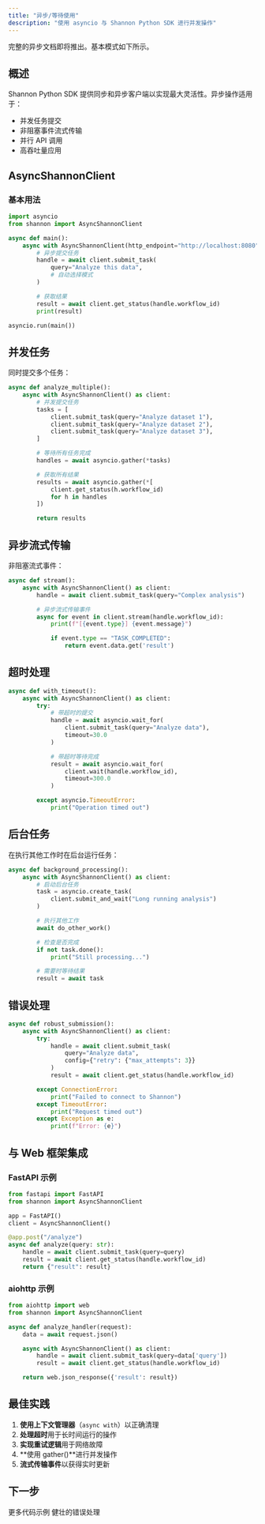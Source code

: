 ```yaml
---
title: "异步/等待使用"
description: "使用 asyncio 与 Shannon Python SDK 进行并发操作"
---
```


<Note>
完整的异步文档即将推出。基本模式如下所示。
</Note>

## 概述

Shannon Python SDK 提供同步和异步客户端以实现最大灵活性。异步操作适用于：

- 并发任务提交
- 非阻塞事件流式传输
- 并行 API 调用
- 高吞吐量应用

## AsyncShannonClient

### 基本用法

```python
import asyncio
from shannon import AsyncShannonClient

async def main():
    async with AsyncShannonClient(http_endpoint="http://localhost:8080") as client:
        # 异步提交任务
        handle = await client.submit_task(
            query="Analyze this data",
            # 自动选择模式
        )

        # 获取结果
        result = await client.get_status(handle.workflow_id)
        print(result)

asyncio.run(main())
```

## 并发任务

同时提交多个任务：

```python
async def analyze_multiple():
    async with AsyncShannonClient() as client:
        # 并发提交任务
        tasks = [
            client.submit_task(query="Analyze dataset 1"),
            client.submit_task(query="Analyze dataset 2"),
            client.submit_task(query="Analyze dataset 3"),
        ]

        # 等待所有任务完成
        handles = await asyncio.gather(*tasks)

        # 获取所有结果
        results = await asyncio.gather(*[
            client.get_status(h.workflow_id)
            for h in handles
        ])

        return results
```

## 异步流式传输

非阻塞流式事件：

```python
async def stream():
    async with AsyncShannonClient() as client:
        handle = await client.submit_task(query="Complex analysis")

        # 异步流式传输事件
        async for event in client.stream(handle.workflow_id):
            print(f"[{event.type}] {event.message}")

            if event.type == "TASK_COMPLETED":
                return event.data.get('result')
```

## 超时处理

```python
async def with_timeout():
    async with AsyncShannonClient() as client:
        try:
            # 带超时的提交
            handle = await asyncio.wait_for(
                client.submit_task(query="Analyze data"),
                timeout=30.0
            )

            # 带超时等待完成
            result = await asyncio.wait_for(
                client.wait(handle.workflow_id),
                timeout=300.0
            )

        except asyncio.TimeoutError:
            print("Operation timed out")
```

## 后台任务

在执行其他工作时在后台运行任务：

```python
async def background_processing():
    async with AsyncShannonClient() as client:
        # 启动后台任务
        task = asyncio.create_task(
            client.submit_and_wait("Long running analysis")
        )

        # 执行其他工作
        await do_other_work()

        # 检查是否完成
        if not task.done():
            print("Still processing...")

        # 需要时等待结果
        result = await task
```

## 错误处理

```python
async def robust_submission():
    async with AsyncShannonClient() as client:
        try:
            handle = await client.submit_task(
                query="Analyze data",
                config={"retry": {"max_attempts": 3}}
            )
            result = await client.get_status(handle.workflow_id)

        except ConnectionError:
            print("Failed to connect to Shannon")
        except TimeoutError:
            print("Request timed out")
        except Exception as e:
            print(f"Error: {e}")
```

## 与 Web 框架集成

### FastAPI 示例

```python
from fastapi import FastAPI
from shannon import AsyncShannonClient

app = FastAPI()
client = AsyncShannonClient()

@app.post("/analyze")
async def analyze(query: str):
    handle = await client.submit_task(query=query)
    result = await client.get_status(handle.workflow_id)
    return {"result": result}
```

### aiohttp 示例

```python
from aiohttp import web
from shannon import AsyncShannonClient

async def analyze_handler(request):
    data = await request.json()

    async with AsyncShannonClient() as client:
        handle = await client.submit_task(query=data['query'])
        result = await client.get_status(handle.workflow_id)

    return web.json_response({'result': result})
```

## 最佳实践

1. **使用上下文管理器**（`async with`）以正确清理
2. **处理超时**用于长时间运行的操作
3. **实现重试逻辑**用于网络故障
4. **使用 gather()**进行并发操作
5. **流式传输事件**以获得实时更新

## 下一步

<CardGroup cols={2}>
  <Card title="示例" icon="code" href="/cn/sdk/python/examples">
    更多代码示例
  </Card>
  <Card title="错误处理" icon="shield" href="/cn/sdk/python/error-handling">
    健壮的错误处理
  </Card>
</CardGroup>
